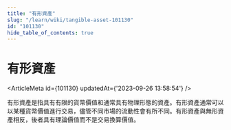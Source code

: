 ```yaml
---
title: "有形資產"
slug: "/learn/wiki/tangible-asset-101130"
id: "101130"
hide_table_of_contents: true
---
```



# 有形資產

<ArticleMeta id={101130} updatedAt={'2023-09-26 13:58:54'} />
<div className='border-solid border-b border-t-0 my-4 border-[var(--ifm-color-gray-300)]' />

有形資產是指具有有限的貨幣價值和通常具有物理形態的資產。有形資產通常可以以某種貨幣價值進行交易，儘管不同市場的流動性會有所不同。有形資產與無形資產相反，後者具有理論價值而不是交易換算價值。
